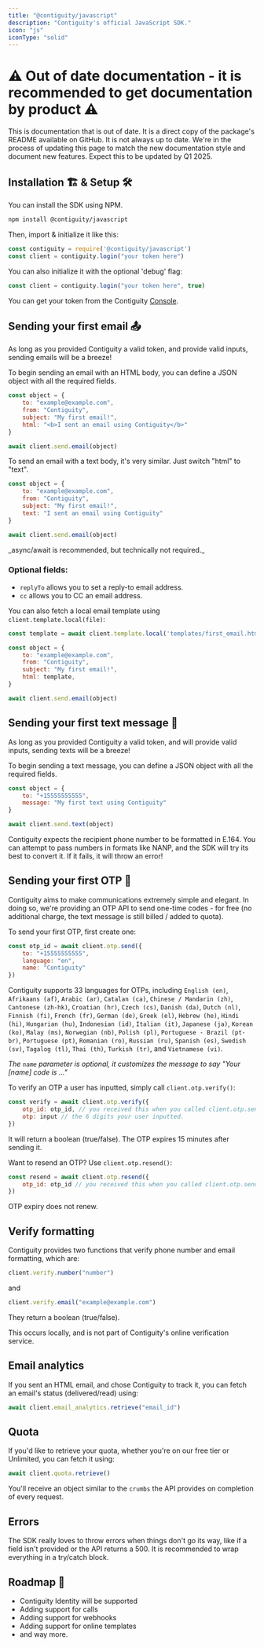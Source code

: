 ```yaml
---
title: "@contiguity/javascript"
description: "Contiguity's official JavaScript SDK."
icon: "js"
iconType: "solid"
---
```


# ⚠️ Out of date documentation - it is recommended to get documentation by product ⚠️
<Warning>
    This is documentation that is out of date. It is a direct copy of the package's README available on GitHub. It is not always up to date. 
</Warning>

<Note>
    We're in the process of updating this page to match the new documentation style and document new features. Expect this to be updated by Q1 2025.
</Note>


## Installation 🏗 & Setup 🛠

You can install the SDK using NPM.

```bash
npm install @contiguity/javascript
```

Then, import & initialize it like this:

```javascript
const contiguity = require('@contiguity/javascript')
const client = contiguity.login("your token here")
```

You can also initialize it with the optional 'debug' flag:

```javascript
const client = contiguity.login("your token here", true)
```

You can get your token from the Contiguity [Console](https://console.contiguity.com).

## Sending your first email 📤

As long as you provided Contiguity a valid token, and provide valid inputs, sending emails will be a breeze!

To begin sending an email with an HTML body, you can define a JSON object with all the required fields.

```javascript
const object = {
    to: "example@example.com",
    from: "Contiguity",
    subject: "My first email!",
    html: "<b>I sent an email using Contiguity</b>"
}

await client.send.email(object)
```

To send an email with a text body, it's very similar. Just switch "html" to "text".

```javascript
const object = {
    to: "example@example.com",
    from: "Contiguity",
    subject: "My first email!",
    text: "I sent an email using Contiguity"
}

await client.send.email(object)
```

<Note>
_async/await is recommended, but technically not required._
</Note>

### Optional fields:

- `replyTo` allows you to set a reply-to email address.
- `cc` allows you to CC an email address.

You can also fetch a local email template using `client.template.local(file)`:

```javascript
const template = await client.template.local('templates/first_email.html')

const object = {
    to: "example@example.com",
    from: "Contiguity",
    subject: "My first email!",
    html: template,
}

await client.send.email(object)
```

## Sending your first text message 💬

As long as you provided Contiguity a valid token, and will provide valid inputs, sending texts will be a breeze!

To begin sending a text message, you can define a JSON object with all the required fields.

```javascript
const object = {
    to: "+15555555555",
    message: "My first text using Contiguity"
}

await client.send.text(object)
```

<Note>
Contiguity expects the recipient phone number to be formatted in E.164. You can attempt to pass numbers in formats like NANP, and the SDK will try its best to convert it. If it fails, it will throw an error!
</Note>

## Sending your first OTP 🔑

Contiguity aims to make communications extremely simple and elegant. In doing so, we're providing an OTP API to send one-time codes - for free (no additional charge, the text message is still billed / added to quota).

To send your first OTP, first create one:

```javascript
const otp_id = await client.otp.send({ 
    to: "+15555555555", 
    language: "en", 
    name: "Contiguity" 
})
```

Contiguity supports 33 languages for OTPs, including `English (en)`, `Afrikaans (af)`, `Arabic (ar)`, `Catalan (ca)`, `Chinese / Mandarin (zh)`, `Cantonese (zh-hk)`, `Croatian (hr)`, `Czech (cs)`, `Danish (da)`, `Dutch (nl)`, `Finnish (fi)`, `French (fr)`, `German (de)`, `Greek (el)`, `Hebrew (he)`, `Hindi (hi)`, `Hungarian (hu)`, `Indonesian (id)`, `Italian (it)`, `Japanese (ja)`, `Korean (ko)`, `Malay (ms)`, `Norwegian (nb)`, `Polish (pl)`, `Portuguese - Brazil (pt-br)`, `Portuguese (pt)`, `Romanian (ro)`, `Russian (ru)`, `Spanish (es)`, `Swedish (sv)`, `Tagalog (tl)`, `Thai (th)`, `Turkish (tr)`, and `Vietnamese (vi)`.

_The `name` parameter is optional, it customizes the message to say "Your \[name] code is ..."_

To verify an OTP a user has inputted, simply call `client.otp.verify()`:

```javascript
const verify = await client.otp.verify({
    otp_id: otp_id, // you received this when you called client.otp.send(),
    otp: input // the 6 digits your user inputted.
})
```

It will return a boolean (true/false). The OTP expires 15 minutes after sending it.

Want to resend an OTP? Use `client.otp.resend()`:

```javascript
const resend = await client.otp.resend({
    otp_id: otp_id // you received this when you called client.otp.send(),
})
```

OTP expiry does not renew.

## Verify formatting

Contiguity provides two functions that verify phone number and email formatting, which are:

```javascript
client.verify.number("number")
```

and

```javascript
client.verify.email("example@example.com")
```

They return a boolean (true/false).

<Note>
This occurs locally, and is not part of Contiguity's online verification service.
</Note>

## Email analytics

If you sent an HTML email, and chose Contiguity to track it, you can fetch an email's status (delivered/read) using:

```javascript
await client.email_analytics.retrieve("email_id")
```

## Quota

If you'd like to retrieve your quota, whether you're on our free tier or Unlimited, you can fetch it using:

```javascript
await client.quota.retrieve()
```

You'll receive an object similar to the `crumbs` the API provides on completion of every request.

## Errors

The SDK really loves to throw errors when things don't go its way, like if a field isn't provided or the API returns a 500. It is recommended to wrap everything in a try/catch block.

## Roadmap 🚦

- Contiguity Identity will be supported
- Adding support for calls
- Adding support for webhooks
- Adding support for online templates
- and way more.



<Snippet />